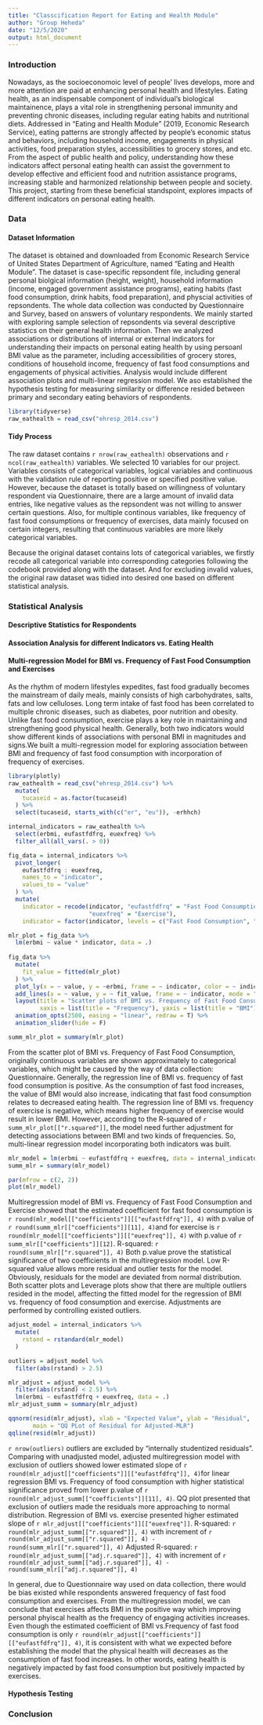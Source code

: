 ```yaml
---
title: "Classcification Report for Eating and Health Module"
author: "Group Heheda"
date: "12/5/2020"
output: html_document
---
```


### Introduction

  Nowadays, as the socioeconomoic level of people' lives develops, more and more attention are paid at enhancing personal health and lifestyles. Eating health, as an indispensable component of individual's biological maintainence, plays a vital role in strengthening personal immunity and preventing chronic diseases, including regular eating habits and nutritional diets. Addressed in "Eating and Health Module" (2019, Economic Research Service), eating patterns are strongly affected by people's economic status and behaviors, including household income, engagements in physical activities, food preparation styles, accessibilities to grocery stores, and etc. From the aspect of public health and policy, understanding how these indicators affect personal eating health can assist the government to develop effective and efficient food and nutrition assistance programs, increasing stable and harmonized relationship between people and society. This project, starting from these beneficial standspoint, explores impacts of  different indicators on personal eating health.
  
### Data

#### Dataset Information
  The dataset is obtained and downloaded from Economic Research Service of United States Department of Agriculture, named "Eating and Health Module". The dataset is case-specific repsondent file, including general personal biolgical information (height, weight), household information (income, engaged government assistance programs), eating habits (fast food consumption, drink habits, food preparation), and physcial activities of repsondents. The whole data collection was conducted by Questionnaire and Survey, based on answers of voluntary respondents. We mainly started with exploring sample selection of repsondents via several descriptive statistics on their general health information. Then we analyzed associations or distributions of internal or external indicators for understanding their impacts on personal eating health by using persoanl BMI value as the parameter, including accessibilities of grocery stores, conditions of household income, frequency of fast food consumptions and engagements of physical activities. Analysis would include different association plots and multi-linear regression model. We aso established the hypothesis testing for measuring similarity or difference resided between primary and secondary eating behaviors of respondents.

```r
library(tidyverse)
raw_eathealth = read_csv("ehresp_2014.csv")
```

#### Tidy Process
  The raw dataset contains `r nrow(raw_eathealth)` observations and `r ncol(raw_eathealth)` variables. We selected 10 variables for our project. Variables consists of categorical variables, logical variables and continuous with the validation rule of reporting positive or specified positive value. However, because the dataset is totally based on willingness of voluntary respondent via Questionnaire, there are a large amount of invalid data entries, like negative values as the repsondent was not willing to answer certain questions. Also, for multiple continous variables, like frequency of fast food consumptions or frequency of exercises, data mainly focused on certain integers, resulting that continuous variables are more likely categorical variables. 
  
  Because the original dataset contains lots of categorical variables, we firstly recode all categorical variable into corresponding categories following the codebook provided along with the dataset. And for excluding invalid values, the original raw dataset was tidied into desired one based on different statistical analysis. 

### Statistical Analysis

#### Descriptive Statistics for Respondents



#### Association Analysis for different Indicators vs. Eating Health


#### Multi-regression Model for BMI vs. Frequency of Fast Food Consumption and Exercises

  As the rhythm of modern lifestyles expedites, fast food gradually becomes the mainstream of daily meals, mainly consists of high carbohydrates, salts, fats and low celluloses. Long term intake of fast food has been correlated to multiple chronic diseases, such as diabetes, poor nutrition and obesity. Unlike fast food consumption, exercise plays a key role in maintaining and strengthening good physical health. Generally, both two indicators would show different kinds of associations with personal BMI in magnitudes and signs.We built a multi-regression model for exploring association between BMI and frequency of fast food consumption with incorporation of frequency of exercises.

```r

library(plotly)
raw_eathealth = read_csv("ehresp_2014.csv") %>%
  mutate(
    tucaseid = as.factor(tucaseid)
  ) %>%
  select(tucaseid, starts_with(c("er", "eu")), -erhhch)

internal_indicators = raw_eathealth %>%
  select(erbmi, eufastfdfrq, euexfreq) %>%
  filter_all(all_vars(. > 0))

fig_data = internal_indicators %>%
  pivot_longer(
    eufastfdfrq : euexfreq,
    names_to = "indicator",
    values_to = "value"
  ) %>%
  mutate(
    indicator = recode(indicator, "eufastfdfrq" = "Fast Food Consumption",
                       "euexfreq" = "Exercise"),
    indicator = factor(indicator, levels = c("Fast Food Consumption", "Exercise")))

mlr_plot = fig_data %>%
  lm(erbmi ~ value * indicator, data = .) 
  
fig_data %>%
  mutate(
    fit_value = fitted(mlr_plot)
  ) %>%
  plot_ly(x = ~ value, y = ~erbmi, frame = ~ indicator, color = ~ indicator, type = "scatter") %>%
  add_lines(x = ~ value, y = ~ fit_value, frame = ~ indicator, mode = "lines") %>%
  layout(title = "Scatter plots of BMI vs. Frequency of Fast Food Consumption and Exercise",
         xaxis = list(title = "Frequency"), yaxis = list(title = "BMI")) %>%
  animation_opts(2500, easing = "linear", redraw = T) %>%
  animation_slider(hide = F)

summ_mlr_plot = summary(mlr_plot)

```
  
  From the scatter plot of BMI vs. Frequency of Fast Food Consumption, originally continuous variables are shown approximately to categorical variables, which might be caused by the way of data collection: Questionnaire. Generally, the regression line of BMI vs. frequency of fast food consumption is positive. As the consumption of fast food increases, the value of BMI would also increase, indicating that fast food consumption relates to decreased eating health. The regression line of BMI vs. frequency of exercise is negative, which means higher frequency of exercise would result in lower BMI. However, according to the R-squared of `r summ_mlr_plot[["r.squared"]]`, the model need further adjustment for detecting associations between BMI and two kinds of frequencies. So, multi-linear regression model incorporating both indicators was built.
```r

mlr_model = lm(erbmi ~ eufastfdfrq + euexfreq, data = internal_indicators)
summ_mlr = summary(mlr_model)

par(mfrow = c(2, 2))
plot(mlr_model)

```  
  
  Multiregression model of BMI vs. Frequency of Fast Food Consumption and Exercise showed that the estimated coefficient for fast food consumption is `r round(mlr_model[["coefficients"]][["eufastfdfrq"]], 4)` with p.value of `r round(summ_mlr[["coefficients"]][11], 4)`and for exercise is `r round(mlr_model[["coefficients"]][["euexfreq"]], 4)` with p.value of `r summ_mlr[["coefficients"]][12]`. R-squared: `r round(summ_mlr[["r.squared"]], 4)` 
  Both p.value prove the statistical significance of two coefficients in the multiregression model. Low R-squared value allows more residual and outlier tests for the model. Obviously, residuals for the model are deviated from normal distribution. Both scatter plots and Leverage plots show that there are multiple outliers resided in the model, affecting the fitted model for the regression of BMI vs. frequency of food consumption and exercise.
  Adjustments are performed by controlling existed outliers.

```r
adjust_model = internal_indicators %>%
  mutate(
    rstand = rstandard(mlr_model)
  ) 

outliers = adjust_model %>%
  filter(abs(rstand) > 2.5)

mlr_adjust = adjust_model %>%
  filter(abs(rstand) < 2.5) %>%
  lm(erbmi ~ eufastfdfrq + euexfreq, data = .)
mlr_adjust_summ = summary(mlr_adjust)

qqnorm(resid(mlr_adjust), xlab = "Expected Value", ylab = "Residual", 
       main = "QQ PLot of Residual for Adjusted-MLR")
qqline(resid(mlr_adjust))
```

  `r nrow(outliers)` outliers are excluded by "internally studentized residuals".  Comparing with unadjusted model, adjusted multiregression model with exclusion of outliers showed lower estimated slope of `r round(mlr_adjust[["coefficients"]][["eufastfdfrq"]], 4)`for linear regression BMI vs. Frequency of food consumption with higher statistical significance proved from lower p.value of `r round(mlr_adjust_summ[["coefficients"]][11], 4)`. QQ plot presented that exclusion of outliers made the residuals more approaching to normal distribution. Regression of BMI vs. exercise presented higher estimated slope of `r mlr_adjust[["coefficients"]][["euexfreq"]]`. 
  R-squared: `r round(mlr_adjust_summ[["r.squared"]], 4)` with increment of `r round(mlr_adjust_summ[["r.squared"]], 4) - round(summ_mlr[["r.squared"]], 4)`
  Adjusted R-squared: `r round(mlr_adjust_summ[["adj.r.squared"]], 4)` with increment of `r round(mlr_adjust_summ[["adj.r.squared"]], 4) - round(summ_mlr[["adj.r.squared"]], 4)`
  
  In general, due to Questionnaire way used on data collection, there would be bias existed while respondents answered frequency of fast food consumption and exercises. From the multiregression model, we can conclude that exercises affects BMI in the positive way which improving personal phyiscal health as the frequency of engaging activities increases. Even though the estimated coefficient of BMI vs.Frequency of fast food consumption is only `r round(mlr_adjust[["coefficients"]][["eufastfdfrq"]], 4)`, it is consistent with what we expected before establishing the model that the physical health will decreases as the consumption of fast food increases. In other words, eating health is negatively impacted by fast food consumption but positively impacted by exercises.
  
#### Hypothesis Testing

### Conclusion
